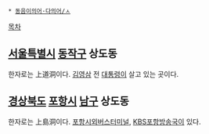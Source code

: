  * [[동음이의어·다의어/ㅅ]]

[[목차]]
== [[서울특별시]] [[동작구]] 상도동 ==
한자로는 上道洞이다. [[김영삼]] 전 [[대통령]]이 살고 있는 곳이다.

== [[경상북도]] [[포항시]] [[남구(포항)|남구]] 상도동 ==
한자로는 上島洞이다. [[포항시외버스터미널]], [[KBS포항방송국]]이 있다.
